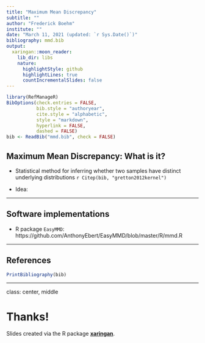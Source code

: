 ```yaml
---
title: "Maximum Mean Discrepancy"
subtitle: ""
author: "Frederick Boehm"
institute: ""
date: "March 11, 2021 (updated: `r Sys.Date()`)"
bibliography: mmd.bib
output:
  xaringan::moon_reader:
    lib_dir: libs
    nature:
      highlightStyle: github
      highlightLines: true
      countIncrementalSlides: false
---
```


```r
library(RefManageR)
BibOptions(check.entries = FALSE,
           bib.style = "authoryear",
           cite.style = "alphabetic",
           style = "markdown",
           hyperlink = FALSE,
           dashed = FALSE)
bib <- ReadBib("mmd.bib", check = FALSE)
```


## Maximum Mean Discrepancy: What is it? 

- Statistical method for inferring whether two samples have distinct underlying distributions `r Citep(bib, "gretton2012kernel")`

- Idea: 



---

## Software implementations

- R package `EasyMMD`: https://github.com/AnthonyEbert/EasyMMD/blob/master/R/mmd.R


---

## References

```r
PrintBibliography(bib)
```



---

class: center, middle

# Thanks!

Slides created via the R package [**xaringan**](https://github.com/yihui/xaringan).

